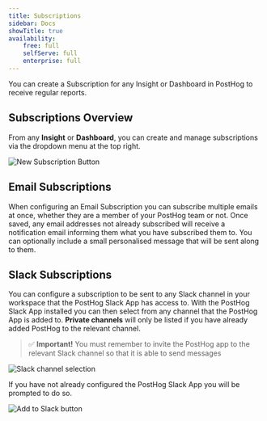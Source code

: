 ```yaml
---
title: Subscriptions
sidebar: Docs
showTitle: true
availability:
    free: full
    selfServe: full
    enterprise: full
---
```


You can create a Subscription for any Insight or Dashboard in PostHog to receive regular reports.

## Subscriptions Overview

From any **Insight** or **Dashboard**, you can create and manage subscriptions via the dropdown menu at the top right.

![New Subscription Button](../images/features/subscriptions/new-subscription-button.png)


## Email Subscriptions

When configuring an Email Subscription you can subscribe multiple emails at once, whether they are a member of your PostHog team or not. Once saved, any email addresses not already subscribed will receive a notification email informing them what you have subscribed them to. You can optionally include a small personalised message that will be sent along to them.


## Slack Subscriptions

You can configure a subscription to be sent to any Slack channel in your workspace that the PostHog Slack App has access to.
With the PostHog Slack App installed you can then select from any channel that the PostHog App is added to. **Private channels** will only be listed if you have already added PostHog to the relevant channel.

> ✅ **Important!** You must remember to invite the PostHog app to the relevant Slack channel so that it is able to send messages


![Slack channel selection](../images/features/subscriptions/slack-subscription-choose.png)


If you have not already configured the PostHog Slack App you will be prompted to do so.

![Add to Slack button](../images/features/subscriptions/slack-subscription-add.png)
